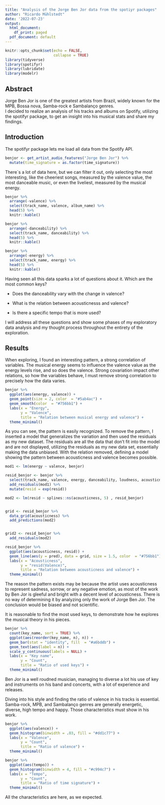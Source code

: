 ```yaml
---
title: "Analysis of the Jorge Ben Jor data from the spotiyr packages"
author: "Ricardo Mühlstedt"
date: '2022-07-23'
output:
  html_document:
    df_print: paged
  pdf_document: default
---
```


```r
knitr::opts_chunk$set(echo = FALSE,
                      collapse = TRUE)
library(tidyverse)
library(spotifyr)
library(lubridate)
library(modelr)
```

## Abstract
Jorge Ben Jor is one of the greatest artists from Brazil, widely known for
the MPB, Bossa nova, Samba-rock e Sambalanço genres.  
I decided to realize an analysis of his tracks and albums on Spotify, utilizing the spotifyr package, to get an insight into his musical stats and share my findings.

## Introduction
The spotifyr package lets me load all data from the Spotify API. 

```r
benjor <- get_artist_audio_features("Jorge Ben Jor") %>%
  mutate(time_signature = as.factor(time_signature))
```

There`s a lot of data here, but we can filter it out, only selecting the most interesting, like the cheeriest songs, 
measured by the valence value, the most danceable music, or even the liveliest, measured by the musical energy.

```r
benjor %>%
  arrange(-valence) %>%
  select(track_name, valence, album_name) %>%
  head(5) %>%
  knitr::kable()
```
```r

benjor %>%
  arrange(-danceability) %>%
  select(track_name, danceability) %>%
  head(5) %>%
  knitr::kable()
```
```r

benjor %>%
  arrange(-energy) %>%
  select(track_name, energy) %>%
  head(5) %>%
  knitr::kable()
```

Having seen all this data sparks a lot of questions about it.
Which are the most common keys?

*  Does the danceability vary with the change in valence?

*  What is the relation between acousticnesss and valence?

*  Is there a specific tempo that is more used?

I will address all these questions and show some phases of my exploratory data analysis and my thought process throughout the entirety of the exploration. 

## Results
When exploring, I found an interesting pattern, a strong correlation of variables. The musical energy seems to influence the valence value as the energy levels rise, and so does the valence.
Strong covariation impact other relations, so how the variables behave, I must remove strong correlation to precisely how the data varies.

```r

benjor %>%
  ggplot(aes(energy, valence)) +
  geom_point(size = 2, color  = "#5ab4ac") +
  geom_smooth(color  = "#756bb1") +
  labs(x = "Energy",
       y = "Valence",
       title = "Relation between musical energy and valence") +
  theme_minimal()
```

As you can see, the pattern is easily recognized.
To remove the pattern, I inserted a model that generalizes the variation and then used the residuals as my new dataset. The residuals are all the data that don't fit into the model and are not displayed, utilizing the residuals as my new data set, essentially making the data unbiased.
With the relation removed,  defining a model showing the pattern between acousticness and valence becomes possible.

```r

mod1 <- lm(energy ~ valence, benjor)

resid_benjor <- benjor %>%
  select(track_name, valence, energy, danceability, loudness, acousticness) %>%
  add_residuals(mod1) %>%
  mutate(resid = exp(resid))

mod2 <- lm(resid ~ splines::ns(acousticness, 5) , resid_benjor)


grid <- resid_benjor %>%
  data_grid(acousticness) %>%
  add_predictions(mod2)


grid2 <- resid_benjor %>%
  add_residuals(mod2)
```
```r

resid_benjor %>%
  ggplot(aes(acousticness, resid)) +
  geom_line(aes(y = pred), data = grid, size = 1.5, color  = "#756bb1") +
  labs(x = "Acousticness",
       y = "resid(Valence)",
       title = "Relation between acousticness and valence") +
  theme_minimal()
```

The reason the pattern exists may be because the artist uses acousticness to represent sadness, sorrow, or any negative
emotion, as most of the work by Ben Jor is gleeful and bright with a decent level of acousticness.
There is no way of determining it by analyzing only the work of Jorge Ben Jor. The conclusion would be biased and not scientific.

It is reasonable to find the most used keys, to demonstrate how he explores the musical theory in his pieces.

```r
 
benjor %>%
  count(key_name, sort = TRUE) %>%
  ggplot(aes(reorder(key_name, n), n)) +
  geom_bar(stat = "identity", fill  = "#a6bddb") +
  geom_text(aes(label = n)) +
  scale_y_continuous(labels = NULL) +
  labs(x = "Key name",
       y = "Count",
       title = "Ratio of used keys") +
  theme_minimal()
```

Ben Jor is a well roudned musician, managing to diverse a lot his use of key and instruments on his band and concerts, with a lot of experience and releases.

Diving into his style and finding the ratio of valence in his tracks is essential. Samba-rock, MPB, and Sambalanço genres are generally energetic, diverse, high tempo and happy. Those characteristics must show in his work.

```r

benjor %>%
  ggplot(aes(valence)) +
  geom_histogram(binwidth = .03, fill = "#dd1c77") +
  labs(x = "Valence",
       y = "Count",
       title = "Ratio of valence") +
  theme_minimal()
```
```r

benjor %>%
  ggplot(aes(tempo)) +
  geom_histogram(binwidth = 4, fill = "#c994c7") +
  labs(x = "Tempo",
       y = "Count",
       title = "Ratio of time signature") +
  theme_minimal()
```

All the characteristics are here, as we expected.




